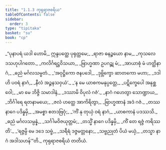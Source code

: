 ```yaml
---
title: "1.1.3 ကုရုရာဇစရိယ"
tableOfContents: false
sidebar:
  order: 3
type: "tipitaka"
basket: "su"
book: "cp"
---
```



<DynamicBreadcrumb />

<Division number="20" book="cp" e="ch" v="21" p="387">

<Paragraph number="23" type="verses" book="cp">
_“ပုနာပရံ ယဒါ ဟောမိ,_  
ဣန္ဒပတ္ထေ ပုရုတ္တမေ;_  
_ရာဇာ ဓနဉ္စယော နာမ,_  
_ကုသလေ ဒသဟုပါဂတော._  

</Paragraph>

</Division>
<Division number="21" book="cp" e="ch" v="21" p="387">

<Paragraph number="24" type="verses" book="cp">
_ကလိင်္ဂရဋ္ဌဝိသယာ,_  
_ဗြာဟ္မဏာ ဥပဂဉ္ဆု မံ;_  
_အာယာစုံ မံ ဟတ္ထိနာဂံ,_  
_ဓညံ မင်္ဂလသမ္မတံ._  

</Paragraph>

</Division>
<Division number="22" book="cp" e="ch" v="21" p="387">

<Paragraph number="25" type="verses" book="cp">
_‘အဝုဋ္ဌိကော ဇနပဒေါ,_  
_ဒုဗ္ဘိက္ခော ဆာတကော မဟာ;_  
_ဒဒါဟိ ပဝရံ နာဂံ,_  
_နီလံ အဉ္ဇနသဝှယံ’._  

</Paragraph>

</Division>
<Division number="23" book="cp" e="ch" v="21" p="387">

<Paragraph number="26" type="verses" book="cp">
_‘န မေ ယာစကမနုပ္ပတ္တေ,_  
_ပဋိက္ခေပေါ အနုစ္ဆဝေါ;_  
_မာ မေ ဘိဇ္ဇိ သမာဒါနံ,_  
_ဒဿာမိ ဝိပုလံ ဂဇံ’._  

</Paragraph>

</Division>
<Division number="24" book="cp" e="ch" v="21" p="387">

<Paragraph number="27" type="verses" book="cp">
_နာဂံ ဂဟေတွာ သောဏ္ဍာယ,_  
_ဘိင်္ဂါရေ ရတနာမယေ;_  
_ဇလံ ဟတ္ထေ အာကိရိတွာ,_  
_ဗြာဟ္မဏာနံ အဒံ ဂဇံ._  

</Paragraph>

</Division>
<Division number="25" book="cp" e="ch" v="21" p="387">

<Paragraph number="28" type="verses" book="cp">
_တဿ နာဂေ ပဒိန္နမှိ,_  
_အမစ္စာ ဧတဒဗြဝုံ;_  
_‘ကိံ နု တုယှံ ဝရံ နာဂံ,_  
_ယာစကာနံ ပဒဿသိ._  

</Paragraph>

</Division>
<Division number="26" book="cp" e="ch" v="21" p="387">

<Paragraph number="29" type="verses" book="cp">
_ဓညံ မင်္ဂလသမ္ပန္နံ,_  
_သင်္ဂါမဝိဇယုတ္တမံ;_  
_တသ္မိံ နာဂေ ပဒိန္နမှိ,_  
_ကိံ တေ ရဇ္ဇံ ကရိဿတိ’._  

</Paragraph>

</Division>
<Division number="27" book="cp" e="ch" v="21" p="387">

<Paragraph number="30" type="verses" book="cp">
_‘ရဇ္ဇမ္ပိ မေ ဒဒေ သဗ္ဗံ,_  
_သရီရံ ဒဇ္ဇမတ္တနော;_  
_သဗ္ဗညုတံ ပိယံ မယှံ,_  
_တသ္မာ နာဂံ အဒါသဟန်’”တိ._  


</Paragraph>
</Division>

<Paragraph number="31" type="center" book="cp">
ကုရုရာဇစရိယံ တတိယံ.
</Paragraph>